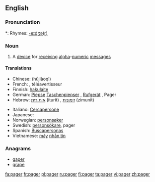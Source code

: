 ==English==

===Pronunciation===
*: Rhymes: [[Rhymes:English:-eɪdʒə(r)|-eɪdʒə(r)]]

===Noun===
{{en-noun}}

# A [[device]] for [[receive|receiving]] [[alpha]]-[[numeric]] [[message]]s

====Translations====
{{top}}
* Chinese: {{t|cmn|呼叫器|sc=Hani|xs=Mandarin}} (hūjiàoqì)
* French: {{t+|fr|bip|m}}, téléavertisseur
* Finnish: [[hakulaite]]
* German: [[Piepse]] {{m}} [[Taschenpiepser]] {{m}}, [[Rufgerät]] {{n}}, Pager {{m}}
* Hebrew: [[איתורית]] (iturít) {{f}}, [[זימונית]] (zimunít) {{f}}
{{mid}}
* Italiano: [[Cercapersone]] {{m}}
* Japanese: {{t-|ja|ポケットベル|tr=pokettoberu|sc=Jpan}}
* Norwegian: [[personsøker]] {{m}}
* Swedish: [[personsökare]], pager
* Spanish: [[Buscapersonas]] {{f|p}}
* Vietnamese: [[máy]] [[nhắn tin]]
{{bottom}}

===Anagrams===
*[[gaper]]
*[[grape]]

[[fa:pager]]
[[fr:pager]]
[[pl:pager]]
[[ru:pager]]
[[fi:pager]]
[[ta:pager]]
[[vi:pager]]
[[zh:pager]]